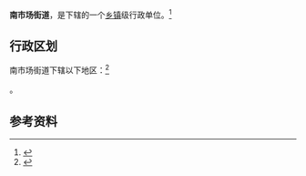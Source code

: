 {{中国乡级行政区|21/01/02/025/000}}

'''南市场街道'''，是{{PRC admin/fullname|21/01/02/025/000|3}}下辖的一个[[乡镇|乡镇]]级行政单位。<ref>{{PRC admin/ref sgc|{{PRC admin/parent|21/01/02/025/000}}}}</ref>

== 行政区划 ==

南市场街道下辖以下地区：<ref>{{PRC admin/ref sgc|21/01/02/025/000}}</ref>

{{PRC admin/children|21/01/02/025/000}}。

== 参考资料 ==

{{reflist}}

{{行政区划小作品}}
{{PRC admin/navcat|21/01/02/025/000}}